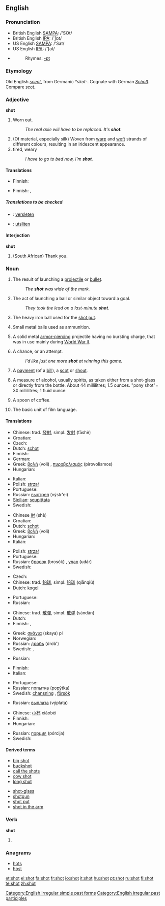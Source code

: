 ==English==

{{rank|shown|escape|Mr|926|shot|warm|sufficient|conduct}}

===Pronunciation===
*British English [[w:SAMPA|SAMPA]]: /'SOt/
*British English [[w:IPA|IPA]]: /'ʃɒt/
*US English [[w:SAMPA|SAMPA]]: /'Sat/
*US English [[w:IPA|IPA]]: /'ʃat/
*{{audio|en-us-shot.ogg|Audio (US)}}
*:Rhymes: [[Rhymes:English:-ɒt|-ɒt]]

===Etymology===
Old English ''[[sceot|scēot]]'', from Germanic ''*skot-''.  Cognate with German ''[[Schoß]]''.  Compare ''[[scot]]''.

===Adjective===
'''shot'''

# {{colloquial}} Worn out.
#: ''The real axle will have to be replaced.  It's '''shot'''.''
# (Of material, especially silk) Woven from [[warp]] and [[weft]] strands of different colours, resulting in an iridescent appearance.
# tired, weary
#: ''I have to go to bed now, I'm '''shot'''.''

====Translations====
{{trans-top|Worn out}}
* Finnish: {{t-|fi|kulunut}}
{{trans-mid}}
{{trans-bottom}}

{{trans-top|Woven from warp and weft strands of different colours, resulting in an iridescent appearance}}
{{trans-mid}}
{{trans-bottom}}

{{trans-top|tired, weary}}
* Finnish: {{t-|fi|väsynyt}}, {{t-|fi|poikki}}
{{trans-mid}}
{{trans-bottom}}

=====Translations to be checked=====
{{checktrans}}
{{top}}
*{{ttbc|Dutch}}: [[versleten]]
{{mid}}
*{{ttbc|Swedish}}: [[utsliten]]
{{bottom}}

====Interjection====
'''shot'''

# {{colloquial}} (South African) Thank you.

===Noun===
{{en-noun}}

# The result of launching a [[projectile]] or [[bullet]].
#: ''The '''shot''' was wide of the mark.''
# {{sports}} The act of launching a ball or similar object toward a goal.
#: ''They took the lead on a last-minute '''shot'''.''
# The heavy iron ball used for the [[shot put]].
# {{uncountable}} Small metal balls used as ammunition.
# {{military}} A solid metal [[armor-piercing]] projectile having no bursting charge, that was in use mainly during [[World War II]].
# A chance, or an attempt.
#: ''I'd like just one more '''shot''' at winning this game.''
# {{finance}} A [[payment]] (of a [[bill]]), a [[scot]] or [[shout]].
# A measure of alcohol, usually spirits, as taken either from a shot-glass or directly from the bottle.  About 44 millilitres; 1.5 ounces.  "pony shot"= 30 millilitres; 1 fluid ounce
# {{rfv-sense}} {{context|prison}} A spoon of coffee.
# {{context|Filmology}} The basic unit of film language.

====Translations====
{{trans-top|launching of a projectile}}
* Chinese: trad. [[發射]], simpl. [[发射]] (fāshè)
* Croatian: {{t-|hr|pucanj|m}}
* Czech: {{t-|cs|výstřel|m}}
* Dutch: [[schot]] {{n}}
* Finnish: {{t-|fi|laukaus}}
* German: {{t+|de|Schuss}}
* Greek: [[βολή]] (voli) {{f}}, [[πυροβολισμός]] (pirovolismos) {{m}}
* Hungarian: {{t-|hu|lövés}}
{{trans-mid}}
* Italian: {{t+|it|sparo|m}}
* Polish: [[strzał]] {{m}}
* Portuguese: {{t+|pt|tiro|m}}
* Russian: [[выстрел]] (výstr'el) {{m}}
* [[Sicilian]]: [[scupittata]] {{f}}
* Swedish: {{t+|sv|skott|n}}
{{trans-bottom}}

{{trans-top|launching of a ball or similar object toward a goal}}
* Chinese [[射]] (shè)
* Croatian: {{t-|hr|pucanj|m}}
* Dutch: [[schot]] {{n}}
* Greek: [[βολή]] (voli) {{f}}
* Hungarian: {{t-|hu|lövés}}
* Italian: {{t+|it|tiro|m}}
{{trans-mid}}
* Polish: [[strzał]] {{m}}
* Portuguese: {{t-|pt|chute|m}}
* Russian: [[бросок]] (brosók) {{m}}, [[удар]] (udár) {{m}}
* Swedish: {{t+|sv|skott|n}}
{{trans-bottom}}

{{trans-top|heavy iron ball used for the shot put}}
* Czech: {{t+|cs|koule|f}}
* Chinese: trad. [[鉛球]], simpl. [[铅球]] (qiānqiú)
* Dutch: [[kogel]] {{m}}
{{trans-mid}}
* Portuguese: {{t+|pt|peso|m}}
* Russian: {{t+|ru|ядро|n|tr=jadró|sc=Cyrl}}
{{trans-bottom}}

{{trans-top|small metal balls used as ammunition}}
* Chinese: trad. [[散彈]], simpl. [[散弹]] (sàndàn)
* Dutch: {{t-|nl|hagel|m}}
* Finnish: {{t-|fi|kuula}}, {{t-|fi|ammus}}
{{trans-mid}}
* Greek: [[σκάγια]] (skaya) {{n}} pl
* Norwegian: {{t-|no|hagl|n}}
* Russian: [[дробь]] (drob') {{f}}
* Swedish: {{t-|sv|hagel}}, {{t-|sv|skrot}}
{{trans-bottom}}

{{trans-top|solid metal armor-piercing projectile}}
{{trans-mid}}
* Russian: {{t-|ru|болванка|f|sc=Cyrl}}
{{trans-bottom}}

{{trans-top|a chance}}
* Finnish: {{t+|fi|mahdollisuus}}
* Italian: {{t+|it|opportunità|f}}
{{trans-mid}}
* Portuguese: {{t+|pt|chance|f}}
* Russian: [[попытка]] (popýtka) {{f}}
* Swedish: [[chansning]] {{c}}, [[försök]] {{n}}
{{trans-bottom}}

{{trans-top|payment (of a bill), scot or shout}}
{{trans-mid}}
* Russian: [[выплата]] (výplata) {{f}}
{{trans-bottom}}

{{trans-top|measure of alcohol}}
* Chinese: [[小杯]] xiǎobēi
* Finnish: {{t-|fi|paukku}}
* Hungarian: {{t-|hu|feles}}
{{trans-mid}}
* Russian: [[порция]] (pórcija) {{f}}
* Swedish: {{t-|sv|shot|c}}
{{trans-bottom}}

====Derived terms====
{{top}}
*[[big shot]]
*[[buckshot]]
*[[call the shots]]
*[[cow shot]]
*[[long shot]]
{{mid}}
*[[shot-glass]]
*[[shotgun]]
*[[shot put]]
*[[shot in the arm]]
{{bottom}}

===Verb===
'''shot'''
# {{past of|shoot}}

===Anagrams===
*[[hots]]
*[[host]]

[[Category:English irregular simple past forms]]
[[Category:English irregular past participles]]

[[et:shot]]
[[el:shot]]
[[fa:shot]]
[[fr:shot]]
[[io:shot]]
[[it:shot]]
[[hu:shot]]
[[pt:shot]]
[[ru:shot]]
[[fi:shot]]
[[te:shot]]
[[zh:shot]]